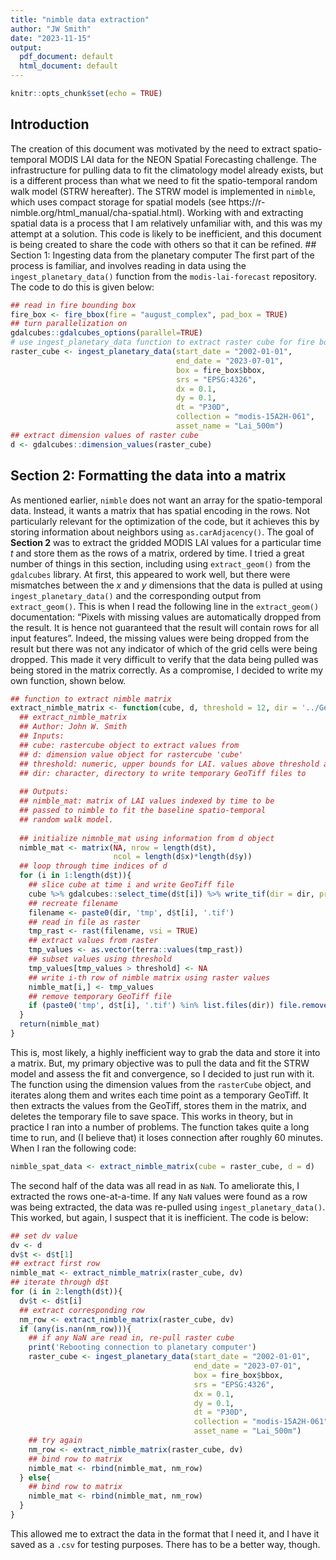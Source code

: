 ```yaml
---
title: "nimble data extraction"
author: "JW Smith"
date: "2023-11-15"
output:
  pdf_document: default
  html_document: default
---
```

```r
knitr::opts_chunk$set(echo = TRUE)
```
## Introduction
The creation of this document was motivated by the need to extract spatio-temporal MODIS LAI data for the NEON Spatial Forecasting challenge. The infrastructure for pulling data to fit the climatology model already exists, but is a different process than what we need to fit the spatio-temporal random walk model (STRW hereafter). The STRW model is implemented in `nimble`, which uses compact storage for spatial models (see https://r-nimble.org/html_manual/cha-spatial.html). Working with and extracting spatial data is a process that I am relatively unfamiliar with, and this was my attempt at a solution. This code is likely to be inefficient, and this document is being created to share the code with others so that it can be refined. 
## Section 1: Ingesting data from the planetary computer
The first part of the process is familiar, and involves reading in data using the `ingest_planetary_data()` function from the `modis-lai-forecast` repository. The code to do this is given below:
```r
## read in fire bounding box
fire_box <- fire_bbox(fire = "august_complex", pad_box = TRUE)
## turn parallelization on
gdalcubes::gdalcubes_options(parallel=TRUE)
# use ingest_planetary_data function to extract raster cube for fire bounding box between Jan 1 2002 and July 1 2023.
raster_cube <- ingest_planetary_data(start_date = "2002-01-01",
                                     end_date = "2023-07-01",
                                     box = fire_box$bbox,
                                     srs = "EPSG:4326",
                                     dx = 0.1,
                                     dy = 0.1,
                                     dt = "P30D",
                                     collection = "modis-15A2H-061",
                                     asset_name = "Lai_500m")
## extract dimension values of raster cube
d <- gdalcubes::dimension_values(raster_cube)
```
## Section 2: Formatting the data into a matrix
As mentioned earlier, `nimble` does not want an array for the spatio-temporal data. Instead, it wants a matrix that has spatial encoding in the rows. Not particularly relevant for the optimization of the code, but it achieves this by storing information about neighbors using `as.carAdjacency()`. The goal of **Section 2** was to extract the gridded MODIS LAI values for a particular time $t$ and store them as the rows of a matrix, ordered by time. I tried a great number of things in this section, including using `extract_geom()` from the `gdalcubes` library. At first, this appeared to work well, but there were mismatches between the $x$ and $y$ dimensions that the data is pulled at using `ingest_planetary_data()` and the corresponding output from `extract_geom()`. This is when I read the following line in the `extract_geom()` documentation: "Pixels with missing values are automatically dropped from the result. It is hence not guaranteed that the result will contain rows for all input features". Indeed, the missing values were being dropped from the result but there was not any indicator of which of the grid cells were being dropped. This made it very difficult to verify that the data being pulled was being stored in the matrix correctly. 
As a compromise, I decided to write my own function, shown below.
```r
## function to extract nimble matrix
extract_nimble_matrix <- function(cube, d, threshold = 12, dir = '../GeoTiffs/'){
  ## extract_nimble_matrix
  ## Author: John W. Smith
  ## Inputs:
  ## cube: rastercube object to extract values from
  ## d: dimension value object for rastercube 'cube'
  ## threshold: numeric, upper bounds for LAI. values above threshold are discarded
  ## dir: character, directory to write temporary GeoTiff files to
  
  ## Outputs:
  ## nimble_mat: matrix of LAI values indexed by time to be
  ## passed to nimble to fit the baseline spatio-temporal
  ## random walk model.
  
  ## initialize nimnble_mat using information from d object
  nimble_mat <- matrix(NA, nrow = length(d$t), 
                       ncol = length(d$x)*length(d$y))
  ## loop through time indices of d
  for (i in 1:length(d$t)){
    ## slice cube at time i and write GeoTiff file
    cube %>% gdalcubes::select_time(d$t[i]) %>% write_tif(dir = dir, prefix = 'tmp')
    ## recreate filename
    filename <- paste0(dir, 'tmp', d$t[i], '.tif')
    ## read in file as raster
    tmp_rast <- rast(filename, vsi = TRUE)
    ## extract values from raster
    tmp_values <- as.vector(terra::values(tmp_rast))
    ## subset values using threshold
    tmp_values[tmp_values > threshold] <- NA
    ## write i-th row of nimble matrix using raster values
    nimble_mat[i,] <- tmp_values
    ## remove temporary GeoTiff file
    if (paste0('tmp', d$t[i], '.tif') %in% list.files(dir)) file.remove(filename)
  }
  return(nimble_mat)
}
```
This is, most likely, a highly inefficient way to grab the data and store it into a matrix. But, my primary objective was to pull the data and fit the STRW model and assess the fit and convergence, so I decided to just run with it. The function using the dimension values from the `rasterCube` object, and iterates along them and writes each time point as a temporary GeoTiff. It then extracts the values from the GeoTiff, stores them in the matrix, and deletes the temporary file to save space. 
This works in theory, but in practice I ran into a number of problems. The function takes quite a long time to run, and (I believe that) it loses connection after roughly 60 minutes. When I ran the following code:
```r
nimble_spat_data <- extract_nimble_matrix(cube = raster_cube, d = d)
```
The second half of the data was all read in as `NaN`. To ameliorate this, I extracted the rows one-at-a-time. If any `NaN` values were found as a row was being extracted, the data was re-pulled using `ingest_planetary_data()`. This worked, but again, I suspect that it is inefficient. The code is below:
```r
## set dv value
dv <- d
dv$t <- d$t[1]
## extract first row
nimble_mat <- extract_nimble_matrix(raster_cube, dv)
## iterate through d$t
for (i in 2:length(d$t)){
  dv$t <- d$t[i]
  ## extract corresponding row
  nm_row <- extract_nimble_matrix(raster_cube, dv)
  if (any(is.nan(nm_row))){
    ## if any NaN are read in, re-pull raster cube
    print('Rebooting connection to planetary computer')
    raster_cube <- ingest_planetary_data(start_date = "2002-01-01",
                                         end_date = "2023-07-01",
                                         box = fire_box$bbox,
                                         srs = "EPSG:4326",
                                         dx = 0.1,
                                         dy = 0.1,
                                         dt = "P30D",
                                         collection = "modis-15A2H-061",
                                         asset_name = "Lai_500m")
    ## try again
    nm_row <- extract_nimble_matrix(raster_cube, dv)
    ## bind row to matrix 
    nimble_mat <- rbind(nimble_mat, nm_row)
  } else{
    ## bind row to matrix
    nimble_mat <- rbind(nimble_mat, nm_row)
  }
}
```
This allowed me to extract the data in the format that I need it, and I have it saved as a `.csv` for testing purposes. There has to be a better way, though.